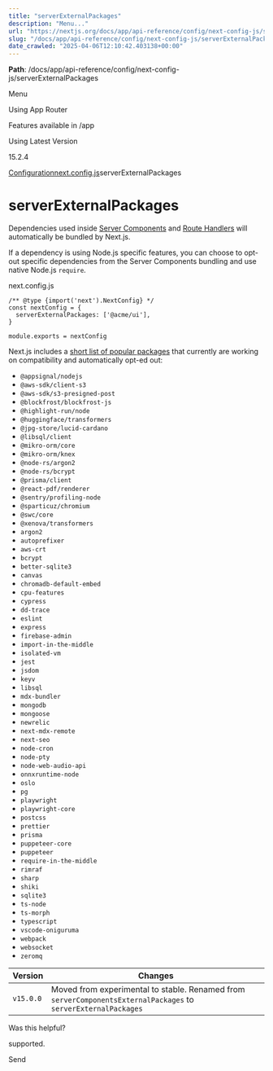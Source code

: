 ---
title: "serverExternalPackages"
description: "Menu..."
url: "https://nextjs.org/docs/app/api-reference/config/next-config-js/serverExternalPackages"
slug: "/docs/app/api-reference/config/next-config-js/serverExternalPackages"
date_crawled: "2025-04-06T12:10:42.403138+00:00"
---

**Path**: /docs/app/api-reference/config/next-config-js/serverExternalPackages

Menu

Using App Router

Features available in /app

Using Latest Version

15.2.4

[Configuration](/docs/app/api-reference/config)[next.config.js](/docs/app/api-reference/config/next-config-js)serverExternalPackages

# serverExternalPackages

Dependencies used inside [Server Components](/docs/app/building-your-application/rendering/server-components) and [Route Handlers](/docs/app/building-your-application/routing/route-handlers) will automatically be bundled by Next.js.

If a dependency is using Node.js specific features, you can choose to opt-out specific dependencies from the Server Components bundling and use native Node.js `require`.

next.config.js

```
/** @type {import('next').NextConfig} */
const nextConfig = {
  serverExternalPackages: ['@acme/ui'],
}
 
module.exports = nextConfig
```

Next.js includes a [short list of popular packages](https://github.com/vercel/next.js/blob/canary/packages/next/src/lib/server-external-packages.json) that currently are working on compatibility and automatically opt-ed out:

* `@appsignal/nodejs`
* `@aws-sdk/client-s3`
* `@aws-sdk/s3-presigned-post`
* `@blockfrost/blockfrost-js`
* `@highlight-run/node`
* `@huggingface/transformers`
* `@jpg-store/lucid-cardano`
* `@libsql/client`
* `@mikro-orm/core`
* `@mikro-orm/knex`
* `@node-rs/argon2`
* `@node-rs/bcrypt`
* `@prisma/client`
* `@react-pdf/renderer`
* `@sentry/profiling-node`
* `@sparticuz/chromium`
* `@swc/core`
* `@xenova/transformers`
* `argon2`
* `autoprefixer`
* `aws-crt`
* `bcrypt`
* `better-sqlite3`
* `canvas`
* `chromadb-default-embed`
* `cpu-features`
* `cypress`
* `dd-trace`
* `eslint`
* `express`
* `firebase-admin`
* `import-in-the-middle`
* `isolated-vm`
* `jest`
* `jsdom`
* `keyv`
* `libsql`
* `mdx-bundler`
* `mongodb`
* `mongoose`
* `newrelic`
* `next-mdx-remote`
* `next-seo`
* `node-cron`
* `node-pty`
* `node-web-audio-api`
* `onnxruntime-node`
* `oslo`
* `pg`
* `playwright`
* `playwright-core`
* `postcss`
* `prettier`
* `prisma`
* `puppeteer-core`
* `puppeteer`
* `require-in-the-middle`
* `rimraf`
* `sharp`
* `shiki`
* `sqlite3`
* `ts-node`
* `ts-morph`
* `typescript`
* `vscode-oniguruma`
* `webpack`
* `websocket`
* `zeromq`

| Version | Changes |
| --- | --- |
| `v15.0.0` | Moved from experimental to stable. Renamed from `serverComponentsExternalPackages` to `serverExternalPackages` |

Was this helpful?

supported.

Send
